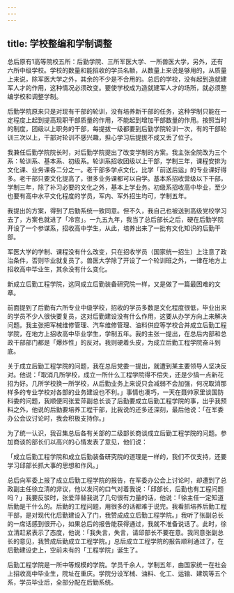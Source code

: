 ```yaml
---
---
---
```

title: 学校整编和学制调整
---




总后原有1高等院校五所：后勤学院、三所军医大学、一所兽医大学，另外，还有六所中级学校。学校的数量和能招收的学员名额，从数量上来说是够用的，从质量上来说，除军医大学之外，其余的不少是不合用的。总后的学校，没有起到造就建军人才的作用，这种情况必须改变。要使学校成为造就建军人才的场所，就必须整编学校和调整学制。

后勤学院原来只是对现有干部的轮训，没有培养新干部的任务，这种学制只能在一定程度上起到提高现职干部质量的作用，不能起到增加干部数量的作用。按照当时的制度，团级以上职务的干部，每提拔一级都要到后勤学院轮训一次，有的干部轮训三次以上，干部对轮训不感兴趣，担心学习后提拔不成又丢了位子。

我兼任后勤学院院长时，对后勤学院提出了改变学制的方案。我主张全院改为三个系：轮训系、基本系、初级系。轮训系招收团级以上干部，学制三年，课程安排为文化课、业务课各二分之一。老干部多学点文化，比学「前送后运」的专业课好得多。老干部只要文化提高了，很多业务课都可以自学。基本系招收营级以下干部，学制三年，除了补习必要的文化之外，基本上学业务。初级系招收高中毕业，至少也要有高中水平文化程度的学员，军内、军外招生均可，学制五年。

我提出的方案，得到了后勤系统一致同意。但不久，我自己也被送到高级党校学习去了，方案也就进了「冷宫」。一九五九年，我当了总后部长之后，硬在后勤学院开设了一个参谋系，招收高中学生，从此，培养出来了一批有文化知识的后勤干部。

军医大学的学制、课程没有什么改变，只在招收学员（国家统一招生）上注意了政治条件，否则毕业就复员了。兽医大学除了开设了一个轮训班之外，一律在地方上招收高中毕业生，其余没有什么变化。

新成立后勤工程学院，这同成立后勤装备研究院一样，又是做了一篇最困难的文章。

前面提到了后勤有六所专业中级学校，招收的学员多数是文化程度很低，毕业出来的学员不少人很快要复员，这对后勤建设没有什么作用，这要从办学方向上来解决问题。我主张把军械维修管理、汽车维修管理、油料供应等学校合并成立后勤工程学院，在地方上招收高中毕业学生，学制五年。我的主张一提出，在总后内部和总政干部部门都是「爆炸性」的反对。我则硬着头皮，为成立后勤工程学院奋斗到底。

关于成立后勤工程学院的问题，我在总后党委一提出，就遭到某主要领导人坚决反对。他说：「取消几所学校，成立一所什么工程学院得不偿失，还是少搞一点新花招为好。几所学校换一所学校，从后勤业务上来说只会减弱不会加强，何况取消那样多的专业学校对各部的业务建设也不利。」事情也凑巧，一天在聂帅家里谈国防科委的问题，我顺便同张爱萍副总长谈了后勤要成立后勤工程学院的事，出乎我预料之外，他说的后勤要培养工程干部，比我说的还多还深刻，最后他说：「在军委办公会议讨论时，我会积极支持你。」

为了统一认识，我召集总后各有关部的二级部长商谈成立后勤工程学院的问题。参加商谈的部长们以高兴的心情发表了意见，他们说：

「成立后勤工程学院和成立后勤装备研究院的道理是一样的，我们不仅支持，还要学习邱部长抓大事的思想和作风。」

总后向军委上报了成立后勤工程学院的报告，在军委办公会上讨论时，却遭到了总政副主任徐立清的非议，他以发问的口气对着我说：「邱部长，后勤也有工程问题吗？」我要反驳时，张爱萍替我说了几句很有力量的话，他说：「徐主任一定知道后勤是干什么的。后勤的工程问题，用很多的话都难于说完。我看抓培养后勤工程干部，是对现代化后勤建设入了门，我赞成成立后勤工程学院。」我听了张副总长的一席话感到很开心，如果总后的报告能获得通过，我就不准备说话了。此时，徐立清赶紧表示了态度，他说：「我失言，失言，请邱部长不要在意。我同意张副总长的意见，我赞成后勤成立工程学院。」总后成立工程学院的报告顺利通过了，在后勤建设史上，空前未有的「工程学院」诞生了。

后勤工程学院是一所中等规模的学院。学员千余人，学制五年，由国家统一在社会上招收高中毕业生，院址在重庆。学院分设军械、油料、化工、运输、建筑等五个系，学员毕业后，全部分配在后勤系统。